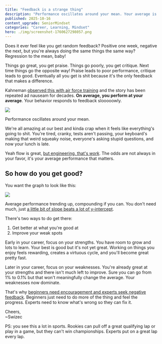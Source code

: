 ```yaml
---
title: "Feedback is a strange thing"
description: "Performance oscillates around your mean. Your average is what matters."
published: 2025-10-16
content_upgrade: SeniorMindset
categories: "Career, Learning, Mindset"
hero: ./img/screenshot-1760627298057.png
---
```


Does it ever feel like you get random feedback? Positive one week, negative the next, but you're always doing the same things the same way? Regression to the mean, baby!

Things go great, you get praise. Things go poorly, you get critique. Next time things go the opposite way! Praise leads to poor performance, critique leads to good. Eventually all you get is shit because it's the only feedback that makes a difference.

Kahneman [observed this with air force training](https://faculty.mccombs.utexas.edu/carlos.carvalho/teaching/regression_to_the_mean.pdf) and the story has been repeated ad nauseam for decades. **On average, you perform at your average**. Your behavior responds to feedback slooooowly.

![](https://i.imgur.com/t0xfuXc.png)

Performance oscillates around your mean.

We're all amazing at our best and kinda crap when it feels like everything's going to shit. You're tired, cranky, tests aren't passing, your keyboard's making that weird squeaky noise, everyone's asking stupid questions, and now your lunch is late.

Yeah flow is great, [but engineering, that's _work_](https://swizec.com/blog/flow-good-for-programming-not-engineering/). The odds are not always in your favor, it's your average performance that matters.

## So how do you get good?

You want the graph to look like this:

![](https://i.imgur.com/fqrbz7M.png)

Average performance trending up, compounding if you can. You don't need much, just [a little bit of slope beats a lot of y-intercept](https://swizec.com/blog/why-take-a-bigger-role-for-no-bump-in-pay/).

There's two ways to do get there:

1. Get better at what you're good at
2. Improve your weak spots

Early in your career, focus on your strengths. You have room to grow and lots to learn. Your best is good but it's not yet great. Working on things you enjoy feels rewarding, creates a virtuous cycle, and you'll become great pretty fast.

Later in your career, focus on your weaknesses. You're already great at your strengths and there isn't much left to improve. Sure you can go from 1% to 0.1% but that won't meaningfully change the average. Your weaknesses now dominate.

That's why [beginners need encouragement and experts seek negative feedback](https://blogs.cuit.columbia.edu/sf2559/files/2011/08/FF_JCR_Feedback.pdf). Beginners just need to do more of the thing and feel the progress. Experts need to know what's wrong so they can fix it.

Cheers,<br/>
~Swizec

PS: you see this a lot in sports. Rookies can pull off a great qualifying lap or play in a game, but they can't win championships. Experts put on a great lap every lap.
